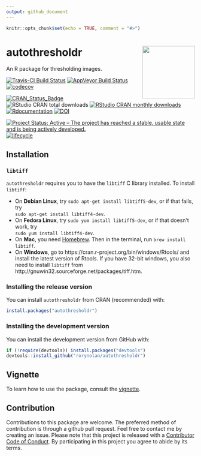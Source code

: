 ```yaml
---
output: github_document
---
```


```r
knitr::opts_chunk$set(echo = TRUE, comment = "#>")
```

# autothresholdr <img src="man/figures/logo.png" align="right" height=140/>

An R package for thresholding images. 

[![Travis-CI Build Status](https://travis-ci.org/rorynolan/autothresholdr.svg?branch=master)](https://travis-ci.org/rorynolan/autothresholdr)
[![AppVeyor Build Status](https://ci.appveyor.com/api/projects/status/github/rorynolan/autothresholdr?branch=master&svg=true)](https://ci.appveyor.com/project/rorynolan/autothresholdr)
[![codecov](https://codecov.io/gh/rorynolan/autothresholdr/branch/master/graph/badge.svg)](https://codecov.io/gh/rorynolan/autothresholdr)

[![CRAN_Status_Badge](http://www.r-pkg.org/badges/version/autothresholdr)](https://cran.r-project.org/package=autothresholdr)
![RStudio CRAN total downloads](http://cranlogs.r-pkg.org/badges/grand-total/autothresholdr)
[![RStudio CRAN monthly downloads](http://cranlogs.r-pkg.org/badges/autothresholdr)](http://cran.rstudio.com/web/packages/autothresholdr/index.html)
[![Rdocumentation](http://www.rdocumentation.org/badges/version/autothresholdr)](http://www.rdocumentation.org/packages/autothresholdr)
[![DOI](https://zenodo.org/badge/72632397.svg)](https://zenodo.org/badge/latestdoi/72632397)

[![Project Status: Active – The project has reached a stable, usable state and is being actively developed.](http://www.repostatus.org/badges/latest/active.svg)](http://www.repostatus.org/#active)
[![lifecycle](https://img.shields.io/badge/lifecycle-stable-brightgreen.svg)](https://www.tidyverse.org/lifecycle/#stable)



## Installation

### `libtiff`

`autothresholdr` requires you to have the `libtiff` C library installed. To install `libtiff`:

* On __Debian Linux__, try `sudo apt-get install libtiff5-dev`, or if that fails, try  
`sudo apt-get install libtiff4-dev`.
* On __Fedora Linux__, try `sudo yum install libtiff5-dev`, or if that doesn't work, try  
`sudo yum install libtiff4-dev`.
* On __Mac__, you need [Homebrew](https://brew.sh/). Then in the terminal, run `brew install libtiff`.
* On __Windows__, go to https://cran.r-project.org/bin/windows/Rtools/ and install the latest version of Rtools. If you have 32-bit windows, you also need to install `libtiff` from http://gnuwin32.sourceforge.net/packages/tiff.htm.

### Installing the release version

You can install `autothresholdr` from CRAN (recommended) with:
```r
install.packages("autothresholdr")
```

### Installing the development version

You can install the development version from GitHub with:
```r
if (!require(devtools)) install.packages("devtools")
devtools::install_github("rorynolan/autothresholdr")
```

## Vignette
To learn how to use the package, consult the [vignette](https://cran.r-project.org/web/packages/autothresholdr/vignettes/autothresholdr.html). 

## Contribution
Contributions to this package are welcome. The preferred method of contribution is through a github pull request. Feel free to contact me by creating an issue. Please note that this project is released with a [Contributor Code of Conduct](CONDUCT.md). By participating in this project you agree to abide by its terms.
